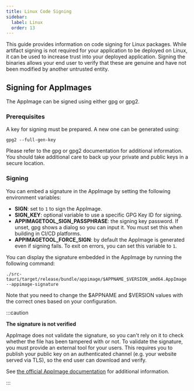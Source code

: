 ```yaml
---
title: Linux Code Signing
sidebar:
  label: Linux
  order: 13
---
```


This guide provides information on code signing for Linux packages.
While artifact signing is not required for your application to be deployed on Linux,
it can be used to increase trust into your deployed application.
Signing the binaries allows your end user to verify that these are genuine and have not been modified by another untrusted entity.

## Signing for AppImages

The AppImage can be signed using either gpg or gpg2.

### Prerequisites

A key for signing must be prepared. A new one can be generated using:

```shell
gpg2 --full-gen-key
```

Please refer to the gpg or gpg2 documentation for additional information.
You should take additional care to back up your private and public keys in a secure location.

### Signing

You can embed a signature in the AppImage by setting the following environment variables:

- **SIGN**: set to `1` to sign the AppImage.
- **SIGN_KEY**: optional variable to use a specific GPG Key ID for signing.
- **APPIMAGETOOL_SIGN_PASSPHRASE**: the signing key password. If unset, gpg shows a dialog so you can input it. You must set this when building in CI/CD platforms.
- **APPIMAGETOOL_FORCE_SIGN**: by default the AppImage is generated even if signing fails. To exit on errors, you can set this variable to `1`.

You can display the signature embedded in the AppImage by running the following command:

```shell
./src-tauri/target/release/bundle/appimage/$APPNAME_$VERSION_amd64.AppImage --appimage-signature
```

Note that you need to change the $APPNAME and $VERSION values with the correct ones based on your configuration.

:::caution

**The signature is not verified**

AppImage does not validate the signature, so you can't rely on it to check whether the file has been tampered with or not.
To validate the signature, you must provide an external tool for your users.
This requires you to publish your public key on an authenticated channel (e.g. your website served via TLS),
so the end user can download and verify.

See [the official AppImage documentation] for additional information.

:::

[the official appimage documentation]: https://docs.appimage.org/packaging-guide/optional/signatures.html
